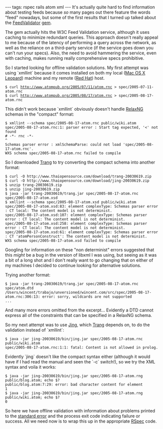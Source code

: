 ---
tags: rspec rails atom xml
---
It's actually quite hard to find information about testing feeds because ''so'' many pages out there feature the words "feed" nowadays, but some of the first results that I turned up talked about the [[FeedValidator]] [[gem]].

The gem actually hits the W3C Feed Validation service, although it uses caching to minimize redundant queries. This approach doesn't really appeal to me because of the latency of performing a query across the network, as well as the reliance on a third-party service (if the service goes down you can't run your specs). Also, the need to avoid hammering the service, even with caching, makes running really comprehensive specs prohibitive.

So I started looking for offline validation solutions. My first attempt was using `xmllint` because it comes installed on both my local ([[Mac OS X]] [[Leopard]]) machine and my remote ([[Red Hat]]) host.

 $ curl http://www.atompub.org/2005/07/11/atom.rnc > spec/2005-07-11-atom.rnc
 $ curl http://www.atompub.org/2005/08/17/atom.rnc > spec/2005-08-17-atom.rnc

This didn't work because `xmllint` obviously doesn't handle [[RelaxNG]] schemas in the "compact" format:

<pre>$ xmllint --schema spec/2005-08-17-atom.rnc public/wiki.atom
spec/2005-08-17-atom.rnc:1: parser error : Start tag expected, '<' not found
# -*- rnc -*-
^
Schemas parser error : xmlSchemaParse: could not load 'spec/2005-08-17-atom.rnc'.
WXS schema spec/2005-08-17-atom.rnc failed to compile</pre>

So I downloaded [[Trang]] to try converting the compact schema into another format:

<pre>$ curl -O http://www.thaiopensource.com/download/trang-20030619.zip
$ curl -O http://www.thaiopensource.com/download/jing-20030619.zip
$ unzip trang-20030619.zip 
$ unzip jing-20030619.zip 
$ java -jar trang-20030619/trang.jar spec/2005-08-17-atom.rnc spec/2005-08-17-atom.xsd
$ xmllint --schema spec/2005-08-17-atom.xsd public/wiki.atom 
spec/2005-08-17-atom.xsd:83: element complexType: Schemas parser error : CT local: The content model is not determinist.
spec/2005-08-17-atom.xsd:107: element complexType: Schemas parser error : CT local: The content model is not determinist.
spec/2005-08-17-atom.xsd:258: element complexType: Schemas parser error : CT local: The content model is not determinist.
spec/2005-08-17-atom.xsd:61: element complexType: Schemas parser error : CT 'atomPersonConstruct': The content model is not determinist.
WXS schema spec/2005-08-17-atom.xsd failed to compile</pre>

Googling for information on these "non determinist" errors suggested that this ''might'' be a bug in the version of libxml I was using, but seeing as it was a bit of a long shot and I don't really want to go changing that on either of my machines I decided to continue looking for alternative solutions.

Trying another format:

<pre>$ java -jar trang-20030619/trang.jar spec/2005-08-17-atom.rnc spec/atom.dtd
/Users/wincent/trabajo/unversioned/wincent.com/src/spec/2005-08-17-atom.rnc:306:13: error: sorry, wildcards are not supported
...</pre>

And many more errors omitted from the excerpt... Evidently a DTD cannot express all of the constraints that can be specified in a RelaxNG schema.

So my next attempt was to use [[Jing]], which [[Trang]] depends on, to do the validation instead of `xmllint`:

<pre>$ java -jar jing-20030619/bin/jing.jar spec/2005-08-17-atom.rnc public/wiki.atom 
spec/2005-08-17-atom.rnc:1:1: fatal: Content is not allowed in prolog.</pre>

Evidently `jing` doesn't like the compact syntax either (although it would have if I had read the manual and seen the `-c` switch!), so we try the XML syntax and voila it works:

<pre>$ java -jar jing-20030619/bin/jing.jar spec/2005-08-17-atom.rng public/blog.atom; echo $?
public/blog.atom:7:29: error: bad character content for element
1
$ java -jar jing-20030619/bin/jing.jar spec/2005-08-17-atom.rng public/wiki.atom; echo $?
0</pre>

So here we have offline validation with information about problems printed to the [[standard error]] and the process exit code indicating failure or success. All we need now is to wrap this up in the appropriate [[RSpec]] code.

